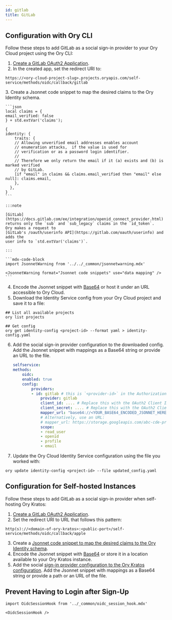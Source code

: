 ```yaml
---
id: gitlab
title: GitLab
---
```


## Configuration with Ory CLI 

Follow these steps to add GitLab as a social sign-in provider to your Ory Cloud project
using the Ory CLI:

1. [Create a GitLab OAuth2 Application](https://docs.gitlab.com/ee/integration/oauth_provider.html#adding-an-application-through-the-profile).
2. In the created app, set the redirect URI to:
  
  ```shell
  https://<ory-cloud-project-slug>.projects.oryapis.com/self-service/methods/oidc/callback/gitlab
  ```
<a name="mapping"></a>
3. Create a Jsonnet code snippet to map the desired claims to the Ory Identity schema.

    ```json
    local claims = {
    email_verified: false
    } + std.extVar('claims');

    {
    identity: {
        traits: {
        // Allowing unverified email addresses enables account
        // enumeration attacks,  if the value is used for
        // verification or as a password login identifier.
        //
        // Therefore we only return the email if it (a) exists and (b) is marked verified
        // by GitLab.
        [if "email" in claims && claims.email_verified then "email" else null]: claims.email,
        },
      },
    }
    ```

    :::note

    [GitLab](https://docs.gitlab.com/ee/integration/openid_connect_provider.html)
    returns only the `sub` and `sub_legacy` claims in the `id_token`.
    Ory makes a request to
    [GitLab's /oauth/userinfo API](https://gitlab.com/oauth/userinfo) and adds the
    user info to `std.extVar('claims')`.

    :::
    
    ```mdx-code-block
    import JsonnetWarning from '../../_common/jsonnetwarning.mdx'

    <JsonnetWarning format="Jsonnet code snippets" use="data mapping" />
    ```

4. Encode the Jsonnet snippet with [Base64](https://www.base64encode.org/) or host it under an URL accessible 
to Ory Cloud.
5. Download the Identity Service config from your Ory Cloud project and save it to a file: 

  ```shell
  ## List all available projects
  ory list projects

  ## Get config
  ory get identity-config <project-id> --format yaml > identity-config.yaml
  ```

6. Add the social sign-in provider configuration to the downloaded config. Add the Jsonnet snippet
with mappings as a Base64 string or provide an URL to the file. 

    ```yaml
    selfservice:
    methods:
        oidc:
        enabled: true
        config:
            providers:
            - id: gitlab # this is `<provider-id>` in the Authorization callback URL. DO NOT CHANGE IT ONCE SET!
                provider: gitlab
                client_id: .... # Replace this with the OAuth2 Client ID provided by GitLab
                client_secret: .... # Replace this with the OAuth2 Client Secret provided by GitLab
                mapper_url: "base64://<YOUR_BASE64_ENCODED_JSONNET_HERE>"
                # Alternatively, use an URL:
                # mapper_url: https://storage.googleapis.com/abc-cde-prd/9cac9717f007808bf17f22ce7f4295c739604b183f05ac4afb4
                scope:
                - read_user
                - openid
                - profile
                - email
    ```

7. Update the Ory Cloud Identity Service configuration using the file you worked with: 

  ```shell
  ory update identity-config <project-id> --file updated_config.yaml
  ```

## Configuration for Self-hosted Instances

Follow these steps to add GitLab as a social sign-in provider when self-hosting
Ory Kratos:

1. [Create a GitLab OAuth2 Application](https://docs.gitlab.com/ee/integration/oauth_provider.html#adding-an-application-through-the-profile).
2. Set the redirect URI to URL that follows this pattern:

  ```shell
  http(s)://<domain-of-ory-kratos>:<public-port>/self-service/methods/oidc/callback/apple
  ```

3. Create a [Jsonnet code snippet to map the desired claims to the Ory Identity schema](#mapping).
4. Encode the Jsonnet snippet with [Base64](https://www.base64encode.org/) or store it in a location available to
your Ory Kratos instance. 
5. Add the social [sign-in provider configuration to the Ory Kratos configuration](#config). Add the Jsonnet snippet
with mappings as a Base64 string or provide a path or an URL of the file.

## Prevent Having to Login after Sign-Up

```mdx-code-block
import OidcSessionHook from '../_common/oidc_session_hook.mdx'

<OidcSessionHook />
```